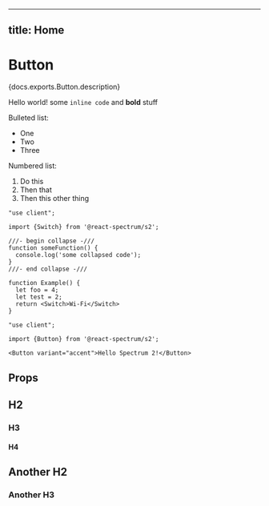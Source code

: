 

---
title: Home
---

# Button

<p>{docs.exports.Button.description}</p>

Hello world! some `inline code` and **bold** stuff

Bulleted list:

* One
* Two
* Three

Numbered list:

1. Do this
2. Then that
3. Then this other thing

```tsx render
"use client";

import {Switch} from '@react-spectrum/s2';

///- begin collapse -///
function someFunction() {
  console.log('some collapsed code');
}
///- end collapse -///

function Example() {
  let foo = 4;
  let test = 2;
  return <Switch>Wi-Fi</Switch>
}
```

```tsx render
"use client";

import {Button} from '@react-spectrum/s2';

<Button variant="accent">Hello Spectrum 2!</Button>
```

## Props

<PropTable component={docs.exports.Button} links={docs.links} />

## H2

### H3

#### H4

## Another H2

### Another H3
